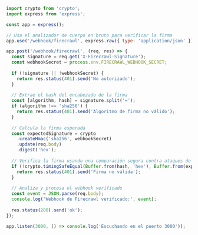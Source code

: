 ```js Node/Express
import crypto from 'crypto';
import express from 'express';

const app = express();

// Usa el analizador de cuerpo en bruto para verificar la firma
app.use('/webhook/firecrawl', express.raw({ type: 'application/json' }));

app.post('/webhook/firecrawl', (req, res) => {
  const signature = req.get('X-Firecrawl-Signature');
  const webhookSecret = process.env.FIRECRAWL_WEBHOOK_SECRET;
  
  if (!signature || !webhookSecret) {
    return res.status(401).send('No autorizado');
  }
  
  // Extrae el hash del encabezado de la firma
  const [algorithm, hash] = signature.split('=');
  if (algorithm !== 'sha256') {
    return res.status(401).send('Algoritmo de firma no válido');
  }
  
  // Calcula la firma esperada
  const expectedSignature = crypto
    .createHmac('sha256', webhookSecret)
    .update(req.body)
    .digest('hex');
  
  // Verifica la firma usando una comparación segura contra ataques de temporización
  if (!crypto.timingSafeEqual(Buffer.from(hash, 'hex'), Buffer.from(expectedSignature, 'hex'))) {
    return res.status(401).send('Firma no válida');
  }
  
  // Analiza y procesa el webhook verificado
  const event = JSON.parse(req.body);
  console.log('Webhook de Firecrawl verificado:', event);
  
  res.status(200).send('ok');
});

app.listen(3000, () => console.log('Escuchando en el puerto 3000'));
```
